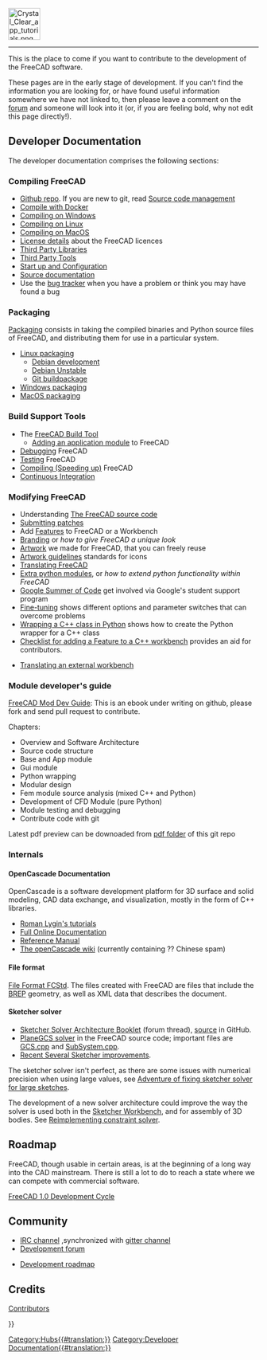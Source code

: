 <languages/>
{{TOCright}}
[[Image:Crystal_Clear_app_tutorials.png|64px]]
----
<translate>

<!--T:2-->
This is the place to come if you want to contribute to the development of the FreeCAD software. 

<!--T:3-->
These pages are in the early stage of development.  If you can't find the information you are looking for, or have found useful information somewhere we have not linked to, then please leave a comment on the [http://forum.freecadweb.org/index.php?sid=5f84150e79db8842e277b042077097ff  forum] and someone will look into it (or, if you are feeling bold, why not edit this page directly!).

== Developer Documentation == <!--T:32-->

<!--T:4-->
The developer documentation comprises the following sections:

=== Compiling FreeCAD === <!--T:33-->

<!--T:5-->
* [https://github.com/FreeCAD/FreeCAD Github repo]. If you are new to git, read [[Source code management|Source code management]]
* [[Compile_on_Docker|Compile with Docker]]
* [[Compile_on_Windows|Compiling on Windows]]
* [[Compile_on_Linux|Compiling on Linux]]
* [[Compile_on_MacOS|Compiling on MacOS]]
* [[License|License details]] about the FreeCAD licences
* [[Third Party Libraries|Third Party Libraries]]
* [[Third Party Tools|Third Party Tools]]
* [[Start up and Configuration|Start up and Configuration]]
* [[Source documentation|Source documentation]]
* Use the [[Tracker|bug tracker]] when you have a problem or think you may have found a bug

=== Packaging === <!--T:19-->

<!--T:26-->
[[Packaging|Packaging]] consists in taking the compiled binaries and Python source files of FreeCAD, and distributing them for use in a particular system.

<!--T:20-->
* [[Linux_packaging|Linux packaging]]
** [[Debian_development|Debian development]]
** [[Debian_Unstable|Debian Unstable]]
** [[Git_buildpackage|Git buildpackage]]
* [[Windows_packaging|Windows packaging]]
* [[MacOS_packaging|MacOS packaging]]

=== Build Support Tools === <!--T:34-->

<!--T:6-->
* The [[FreeCAD Build Tool|FreeCAD Build Tool]]
** [[Workbench_creation|Adding an application module]] to FreeCAD
* [[Debugging|Debugging]] FreeCAD
* [[Testing|Testing]] FreeCAD
* [[Compiling (Speeding up)|Compiling (Speeding up)]] FreeCAD
* [[Continuous Integration|Continuous Integration]]

=== Modifying FreeCAD === <!--T:35-->

<!--T:7-->
* Understanding [[The FreeCAD source code|The FreeCAD source code]]
* [[Tracker#Submitting_patches|Submitting patches]]
* Add [[Gui Command|Features]] to FreeCAD or a Workbench
* [[Branding|Branding]] or ''how to give FreeCAD a unique look''
* [[Artwork|Artwork]] we made for FreeCAD, that you can freely reuse
* [[Artwork_Guidelines|Artwork guidelines]] standards for icons
* [[Localisation|Translating FreeCAD]]
* [[Extra python modules|Extra python modules]], or ''how to extend python functionality within FreeCAD''
* [[Google Summer of Code|Google Summer of Code]] get involved via Google's student support program
* [[Fine-tuning|Fine-tuning]] shows different options and parameter switches that can overcome problems
* [[Wrapping_a_Cplusplus_class_in_Python|Wrapping a C++ class in Python]] shows how to create the Python wrapper for a C++ class
* [[NewFeatureCheckList_C++|Checklist for adding a Feature to a C++ workbench]] provides an aid for contributors.

<!--T:16-->
* [[Translating an external workbench|Translating an external workbench]]

=== Module developer's guide === <!--T:36-->

<!--T:13-->
[https://github.com/qingfengxia/FreeCAD_Mod_Dev_Guide FreeCAD Mod Dev Guide]: This is an ebook under writing on github, please fork and send pull request to contribute.

<!--T:14-->
Chapters:
* Overview and Software Architecture
* Source code structure
* Base and App module
* Gui module
* Python wrapping
* Modular design
* Fem module source analysis (mixed C++ and Python)
* Development of CFD Module (pure Python)
* Module testing and debugging
* Contribute code with git

<!--T:15-->
Latest pdf preview can be downoaded from [https://github.com/qingfengxia/FreeCAD_Mod_Dev_Guide/tree/master/pdf pdf folder] of this git repo

=== Internals === <!--T:21-->

==== OpenCascade Documentation ==== <!--T:8-->

<!--T:17-->
OpenCascade is a software development platform for 3D surface and solid modeling, CAD data exchange, and visualization, mostly in the form of C++ libraries.

<!--T:18-->
* [http://opencascade.wikidot.com/romansarticles Roman Lygin's tutorials]
* [https://dev.opencascade.org/cdoc/overview/html/index.html Full Online Documentation]
* [https://dev.opencascade.org/doc/refman/html/index.html Reference Manual]
* [http://opencascade.wikidot.com The openCascade wiki] (currently containing ?? Chinese spam)

==== File format ==== <!--T:27-->

<!--T:28-->
[[File_Format_FCStd|File Format FCStd]]. The files created with FreeCAD are {{incode|.zip}} files that include the [https://en.wikipedia.org/wiki/Boundary_representation BREP] geometry, as well as XML data that describes the document.

==== Sketcher solver ==== <!--T:22-->

<!--T:23-->
* [https://forum.freecadweb.org/viewtopic.php?f=10&t=36355 Sketcher Solver Architecture Booklet] (forum thread), [https://github.com/abdullahtahiriyo/FreeCADBooks/tree/master/FreeCAD_Solver_Architecture source] in GitHub.
* [https://github.com/FreeCAD/FreeCAD/blob/master/src/Mod/Sketcher/App/planegcs/ PlaneGCS solver] in the FreeCAD source code; important files are [https://github.com/FreeCAD/FreeCAD/blob/master/src/Mod/Sketcher/App/planegcs/GCS.cpp GCS.cpp] and [https://github.com/FreeCAD/FreeCAD/blob/master/src/Mod/Sketcher/App/planegcs/SubSystem.cpp SubSystem.cpp].
* [https://forum.freecadweb.org/viewtopic.php?f=9&t=29192 Recent Several Sketcher improvements].

<!--T:24-->
The sketcher solver isn't perfect, as there are some issues with numerical precision when using large values, see [https://forum.freecadweb.org/viewtopic.php?f=10&t=40502 Adventure of fixing sketcher solver for large sketches].

<!--T:25-->
The development of a new solver architecture could improve the way the solver is used both in the [[Sketcher Workbench|Sketcher Workbench]], and for assembly of 3D bodies. See [https://forum.freecadweb.org/viewtopic.php?f=20&t=40525 Reimplementing constraint solver].

== Roadmap == <!--T:37-->

<!--T:9-->
FreeCAD, though usable in certain areas, is at the beginning of a long way into the CAD mainstream. There is still a lot to do 
to reach a state where we can compete with commercial software.

<!--T:39-->
[[FreeCAD_1.0_Development_Cycle|FreeCAD 1.0 Development Cycle]]

== Community == <!--T:30-->

<!--T:31-->
* [ircs://irc.libera.chat:6697/freecad IRC channel] ,synchronized with [https://gitter.im/FreeCAD/FreeCAD gitter channel]
* [https://forum.freecad.org/viewforum.php?f=6 Development forum]

<!--T:10-->
* [[Development roadmap|Development roadmap]]

<!--T:11-->
== Credits ==
[[Contributors|Contributors]]

</translate>
{{Userdocnavi{{#translation:}}}}
[[Category:Hubs{{#translation:}}]]
[[Category:Developer Documentation{{#translation:}}]]